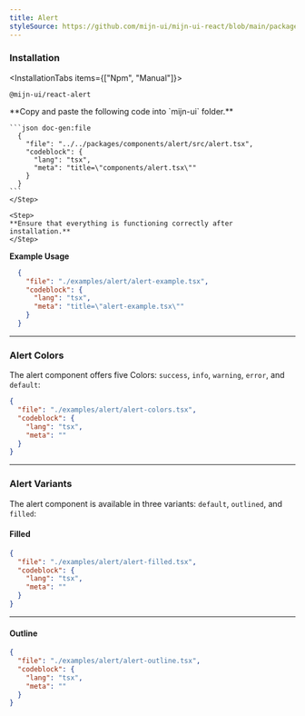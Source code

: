 ```yaml
---
title: Alert
styleSource: https://github.com/mijn-ui/mijn-ui-react/blob/main/packages/theme/src/components/alert.ts
---
```



<ComponentPreview>
  <AlertExample />
</ComponentPreview>

### Installation

<InstallationTabs items={["Npm", "Manual"]}>
  <InstallationTabsContent value="Npm">
  ```package-install
  @mijn-ui/react-alert
  ```
  </InstallationTabsContent>
  
  <InstallationTabsContent value="Manual">
  <Steps>
    <Step>
    **Copy and paste the following code into `mijn-ui` folder.**

    ```json doc-gen:file
      {
        "file": "../../packages/components/alert/src/alert.tsx",
        "codeblock": {
          "lang": "tsx",
          "meta": "title=\"components/alert.tsx\""
        }
      }
    ```
    </Step>

    <Step>
    **Ensure that everything is functioning correctly after installation.**
    </Step>

  </Steps>
  </InstallationTabsContent>
</InstallationTabs>

**Example Usage**

```json doc-gen:file
  {
    "file": "./examples/alert/alert-example.tsx",
    "codeblock": {
      "lang": "tsx",
      "meta": "title=\"alert-example.tsx\""
    }
  }
```

---

### Alert Colors

The alert component offers five Colors: `success`, `info`, `warning`, `error`, and `default`:

<ComponentPreview className="md:p-10">
  <AlertColors />
</ComponentPreview>

```json doc-gen:file
{
  "file": "./examples/alert/alert-colors.tsx",
  "codeblock": {
    "lang": "tsx",
    "meta": ""
  }
}
```

---

### Alert Variants

The alert component is available in three variants: `default`, `outlined`, and `filled`:

#### Filled

<ComponentPreview className="md:p-10">
  <AlertFilled />
</ComponentPreview>

```json doc-gen:file
{
  "file": "./examples/alert/alert-filled.tsx",
  "codeblock": {
    "lang": "tsx",
    "meta": ""
  }
}
```

---

#### Outline

<ComponentPreview className="md:p-10">
  <AlertOutline />
</ComponentPreview>

```json doc-gen:file
{
  "file": "./examples/alert/alert-outline.tsx",
  "codeblock": {
    "lang": "tsx",
    "meta": ""
  }
}
```
